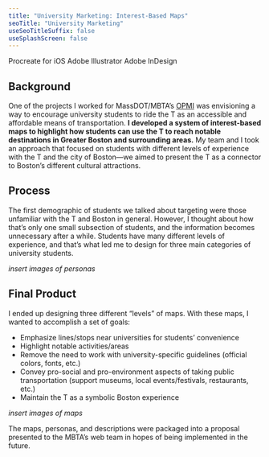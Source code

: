 ```yaml
---
title: "University Marketing: Interest-Based Maps"
seoTitle: "University Marketing"
useSeoTitleSuffix: false
useSplashScreen: false
---
```




<Underlining highlight>Procreate for iOS</Underlining> <Underlining highlight>Adobe Illustrator</Underlining> <Underlining highlight>Adobe InDesign</Underlining> 

## Background

One of the projects I worked for MassDOT/MBTA’s <a href="https://www.mass.gov/transportation-performance" target="_blank">OPMI</a>
 was envisioning a way to encourage university students to ride the T as an accessible and affordable means of transportation. 
**I developed a system of interest-based maps to highlight how students can use the T to reach notable destinations
  in Greater Boston and surrounding areas.** My team and I took an approach that focused on students with
   different levels of experience with the T and the city of Boston—we aimed to present the T as a connector
    to Boston’s different cultural attractions.

## Process

The first demographic of students we talked about targeting were those unfamiliar with the T and Boston in general. However, I thought about how that’s only one small subsection of students, and the information becomes unnecessary after a while. Students have many different levels of experience, and that’s what led me to design for three main categories of university students.

*insert images of personas*

## Final Product

I ended up designing three different “levels” of maps.
With these maps, I wanted to accomplish a set of goals:
- Emphasize lines/stops near universities for students’ convenience
- Highlight notable activities/areas
- Remove the need to work with university-specific guidelines (official colors, fonts, etc.)
- Convey pro-social and pro-environment aspects of taking public transportation (support museums, local events/festivals, restaurants, etc.)
- Maintain the T as a symbolic Boston experience

*insert images of maps*

The maps, personas, and descriptions were packaged into a proposal presented to the MBTA’s web team in hopes of being implemented in the future.

